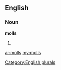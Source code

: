 ==English==

===Noun===
'''molls'''

# {{plural of|[[moll]]}}

[[Category:English plurals]]

[[ar:molls]]
[[my:molls]]